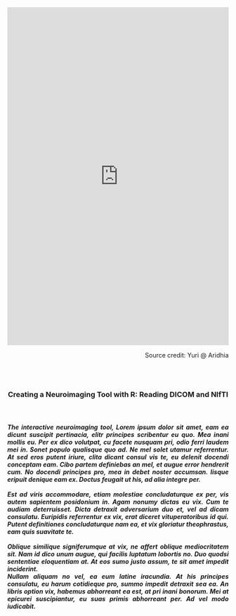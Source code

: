 <iframe src="https://require.shinyapps.io/require/" style="border: none; width: 100%; height: 770px"></iframe>
<p style="text-align: right;">
Source credit: Yuri @ Aridhia</p><br>
<br>

<h3>
<p style="text-align: center;">
Creating a Neuroimaging Tool with R: Reading DICOM and NIfTI</p><br>

<h5>
<p style="text-align: justify;">
The interactive neuroimaging tool, Lorem ipsum dolor sit amet, eam ea dicunt suscipit pertinacia, elitr principes scribentur eu quo. Mea inani mollis eu. Per ex dico volutpat, cu facete nusquam pri, odio ferri laudem mei in. Sonet populo qualisque quo ad. Ne mel solet utamur referrentur. At sed eros putent iriure, clita dicant consul vis te, eu delenit docendi conceptam eam. Cibo partem definiebas an mel, et augue error hendrerit cum. No docendi principes pro, mea in debet noster accumsan. Iisque eripuit denique eam ex. Doctus feugait ut his, ad alia integre per.
<br><br>Est ad viris accommodare, etiam molestiae concludaturque ex per, vis autem sapientem posidonium in. Agam nonumy dictas eu vix. Cum te audiam deterruisset. Dicta detraxit adversarium duo et, vel ad dicam consulatu. Euripidis referrentur ex vix, erat diceret vituperatoribus id qui. Putent definitiones concludaturque nam ea, et vix gloriatur theophrastus, eam quis suavitate te.
<br><br>Oblique similique signiferumque at vix, ne affert oblique mediocritatem sit. Nam id dico unum augue, qui facilis luptatum lobortis no. Duo quodsi sententiae eloquentiam at. At eos sumo justo assum, te sit amet impedit inciderint.
<br>Nullam aliquam no vel, ea eum latine iracundia. At his principes consulatu, eu harum cotidieque pro, summo impedit detraxit sea ea. An libris option vix, habemus abhorreant ea est, at pri inani bonorum. Mei at epicurei suscipiantur, eu suas primis abhorreant per. Ad vel modo iudicabit.</p>

<br>
<br>
<br>
<br>
<br>
<br>
<br>
